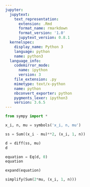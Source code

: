```yaml
---
jupyter:
  jupytext:
    text_representation:
      extension: .Rmd
      format_name: rmarkdown
      format_version: '1.0'
      jupytext_version: 0.8.1
  kernelspec:
    display_name: Python 3
    language: python
    name: python3
  language_info:
    codemirror_mode:
      name: ipython
      version: 3
    file_extension: .py
    mimetype: text/x-python
    name: python
    nbconvert_exporter: python
    pygments_lexer: ipython3
    version: 3.6.5
---
```


```python
from sympy import *
```

```python
x_i, n, mu = symbols('x_i, n, mu')
```

```python
ss = Sum((x_i - mu)**2, (x_i, 1, n))
```

```python
d = diff(ss, mu)
d
```

```python
equation = Eq(d, 0)
equation
```

```python
expand(equation)
```

```python
simplify(Sum(2*mu, (x_i, 1, n)))
```

